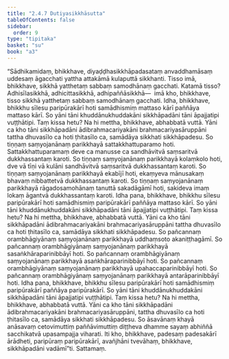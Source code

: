 ```yaml
---
title: "2.4.7 Dutiyasikkhāsutta"
tableOfContents: false
sidebar:
  order: 9
type: "tipitaka"
basket: "su"
book: "a3"
---
```



<DynamicBreadcrumb />

<Division number="88" book="a3" bookNo="15" page="234">

<Paragraph number="752" book="a3">
“Sādhikamidaṃ, bhikkhave, diyaḍḍhasikkhāpadasataṃ anvaddhamāsaṃ uddesaṃ āgacchati yattha attakāmā kulaputtā sikkhanti. Tisso imā, bhikkhave, sikkhā yatthetaṃ sabbaṃ samodhānaṃ gacchati. Katamā tisso? Adhisīlasikkhā, adhicittasikkhā, adhipaññāsikkhā—  imā kho, bhikkhave, tisso sikkhā yatthetaṃ sabbaṃ samodhānaṃ gacchati.
</Paragraph>

<Paragraph number="753" book="a3">
Idha, bhikkhave, bhikkhu sīlesu paripūrakārī hoti samādhismiṃ mattaso kārī paññāya mattaso kārī. So yāni tāni khuddānukhuddakāni sikkhāpadāni tāni āpajjatipi vuṭṭhātipi. Taṃ kissa hetu? Na hi mettha, bhikkhave, abhabbatā vuttā. Yāni ca kho tāni sikkhāpadāni ādibrahmacariyakāni brahmacariyasāruppāni tattha dhuvasīlo ca hoti ṭhitasīlo ca, samādāya sikkhati sikkhāpadesu. So tiṇṇaṃ saṃyojanānaṃ parikkhayā sattakkhattuparamo hoti. Sattakkhattuparamaṃ deve ca manusse ca sandhāvitvā saṃsaritvā dukkhassantaṃ karoti. So tiṇṇaṃ saṃyojanānaṃ parikkhayā kolaṃkolo hoti, dve vā tīṇi vā kulāni sandhāvitvā saṃsaritvā dukkhassantaṃ karoti. So tiṇṇaṃ saṃyojanānaṃ parikkhayā ekabījī hoti, ekaṃyeva mānusakaṃ bhavaṃ nibbattetvā dukkhassantaṃ karoti. So tiṇṇaṃ saṃyojanānaṃ parikkhayā rāgadosamohānaṃ tanuttā sakadāgāmī hoti, sakideva imaṃ lokaṃ āgantvā dukkhassantaṃ karoti.
</Paragraph>

<Paragraph number="754" book="a3">
Idha pana, bhikkhave, bhikkhu sīlesu paripūrakārī hoti samādhismiṃ paripūrakārī paññāya mattaso kārī. So yāni tāni khuddānukhuddakāni sikkhāpadāni tāni āpajjatipi vuṭṭhātipi. Taṃ kissa hetu? Na hi mettha, bhikkhave, abhabbatā vuttā. Yāni ca kho tāni sikkhāpadāni ādibrahmacariyakāni brahmacariyasāruppāni tattha dhuvasīlo ca hoti ṭhitasīlo ca, samādāya sikkhati sikkhāpadesu. So pañcannaṃ orambhāgiyānaṃ saṃyojanānaṃ parikkhayā uddhaṃsoto akaniṭṭhagāmī. So pañcannaṃ orambhāgiyānaṃ saṃyojanānaṃ parikkhayā sasaṅkhāraparinibbāyī hoti. So pañcannaṃ orambhāgiyānaṃ saṃyojanānaṃ parikkhayā asaṅkhāraparinibbāyī hoti. So pañcannaṃ orambhāgiyānaṃ saṃyojanānaṃ parikkhayā upahaccaparinibbāyī hoti. So pañcannaṃ orambhāgiyānaṃ saṃyojanānaṃ parikkhayā antarāparinibbāyī hoti.
</Paragraph>

<Paragraph number="755" book="a3">
Idha pana, bhikkhave, bhikkhu sīlesu paripūrakārī hoti samādhismiṃ paripūrakārī paññāya paripūrakārī. So yāni tāni khuddānukhuddakāni sikkhāpadāni tāni āpajjatipi vuṭṭhātipi. Taṃ kissa hetu? Na hi mettha, bhikkhave, abhabbatā vuttā. Yāni ca kho tāni sikkhāpadāni ādibrahmacariyakāni brahmacariyasāruppāni, tattha dhuvasīlo ca hoti ṭhitasīlo ca, samādāya sikkhati sikkhāpadesu. So āsavānaṃ khayā anāsavaṃ cetovimuttiṃ paññāvimuttiṃ diṭṭheva dhamme sayaṃ abhiññā sacchikatvā upasampajja viharati.
</Paragraph>

<Paragraph number="756" book="a3">
Iti kho, bhikkhave, padesaṃ padesakārī ārādheti, paripūraṃ paripūrakārī, avañjhāni tvevāhaṃ, bhikkhave, sikkhāpadāni vadāmī”ti.

</Paragraph>
</Division>

<Paragraph number="757" type="center" book="a3">
Sattamaṃ.
</Paragraph>